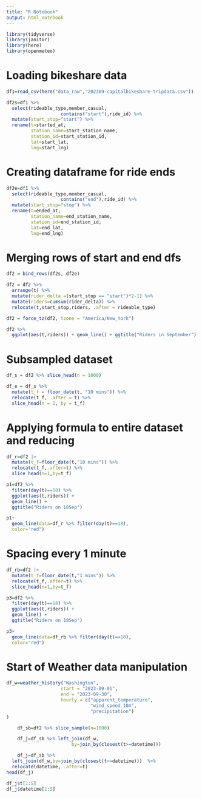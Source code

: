 ```yaml
---
title: "R Notebook"
output: html_notebook
---
```


```r
library(tidyverse)
library(janitor)
library(here)
library(openmeteo)
```

# Loading bikeshare data
```r
df1=read_csv(here("data_raw","202309-capitalbikeshare-tripdata.csv"))
```

```r
df2s=df1 %>% 
  select(rideable_type,member_casual,
                    contains("start"),ride_id) %>% 
  mutate(start_stop="start") %>%
  rename(t=started_at,
         station_name=start_station_name,
         station_id=start_station_id,
         lat=start_lat,
         lng=start_lng)
```

# Creating dataframe for ride ends
```r
df2e=df1 %>% 
  select(rideable_type,member_casual,
                    contains("end"),ride_id) %>% 
  mutate(start_stop="stop") %>%
  rename(t=ended_at,
         station_name=end_station_name,
         station_id=end_station_id,
         lat=end_lat,
         lng=end_lng)
```

# Merging rows of start and end dfs
```r
df2 = bind_rows(df2s, df2e)
```


```r
df2 = df2 %>%
  arrange(t) %>%
  mutate(rider_delta =(start_stop == "start")*2-1) %>%
  mutate(riders=cumsum(rider_delta)) %>%
  relocate(t,start_stop,riders, .after = rideable_type)
```

```r
df2 = force_tz(df2, tzone = "America/New_York")
```

```r
df2 %>%
  ggplot(aes(t,riders)) + geom_line() + ggtitle("Riders in September")
```

# Subsampled dataset
```r
df_s = df2 %>% slice_head(n = 1000)
```

```r
df_e = df_s %>%
  mutate(t_f = floor_date(t, "10 mins")) %>%
  relocate(t_f, .after = t) %>%
  slice_head(n = 1, by = t_f)
```

# Applying formula to entire dataset and reducing
```r
df_r=df2 |>
  mutate(t_f=floor_date(t,"10 mins")) %>%
  relocate(t_f,.after=t) %>%
  slice_head(n=1,by=t_f)
```

```r
p1=df2 %>% 
  filter(day(t)==18) %>%
  ggplot(aes(t,riders)) +
  geom_line() +
  ggtitle("Riders on 18Sep")
```

```r
p1+
  geom_line(data=df_r %>% filter(day(t)==18),
  color="red")
```

# Spacing every 1 minute
```r
df_rb=df2 |>
  mutate(t_f=floor_date(t,"1 mins")) %>%
  relocate(t_f,.after=t) %>%
  slice_head(n=1,by=t_f)

```

```r
p3=df2 %>% 
  filter(day(t)==18) %>%
  ggplot(aes(t,riders)) +
  geom_line() +
  ggtitle("Riders on 18Sep")
```

```r
p3+
  geom_line(data=df_rb %>% filter(day(t)==18),
  color="red")
```

# Start of Weather data manipulation
```r
df_w=weather_history("Washington",
                    start = "2023-09-01",
                    end = "2023-09-30",
                    hourly = c("apparent_temperature",
                               "wind_speed_10m",
                               "precipitation")
)
```

```r
    df_sb=df2 %>% slice_sample(n=1000)
```
```r
    df_j=df_sb %>% left_join(df_w,
                        by=join_by(closest(t>=datetime)))
```
```r
    df_j=df_sb %>% 
  left_join(df_w,by=join_by(closest(t>=datetime)))  %>%
  relocate(datetime, .after=t)
head(df_j)
```

```r
df_j$t[1:5]
df_j$datetime[1:5]
```

